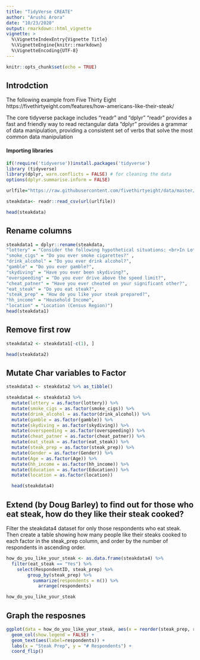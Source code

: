 ---
title: "TidyVerse CREATE"
author: "Arushi Arora"
date: "10/23/2020"
output: rmarkdown::html_vignette
vignette: >
  %\VignetteIndexEntry{Vignette Title}
  %\VignetteEngine{knitr::rmarkdown}
  %\VignetteEncoding{UTF-8}
---


```{r setup, include=FALSE}
knitr::opts_chunk$set(echo = TRUE)
```

## Introdction
The following example from Five Thirty Eight https://fivethirtyeight.com/features/how-americans-like-their-steak/

The core tidyverse package includes "readr" and "dplyr"
"readr" provides a fast and friendly way to read rectangular data
"dplyr" provides a grammar of data manipulation, providing a consistent set of verbs that solve the most common data manipulation 

#### Importing libraries
```{r warning=FALSE}
if(!require('tidyverse'))install.packages('tidyverse')
library (tidyverse)
library(dplyr, warn.conflicts = FALSE) # for cleaning the data
options(dplyr.summarise.inform = FALSE)
```


```{r warning=FALSE}
urlfile="https://raw.githubusercontent.com/fivethirtyeight/data/master/steak-survey/steak-risk-survey.csv"

steakdata<- readr::read_csv(url(urlfile))

head(steakdata)
```

## Rename columns

```{r warning=FALSE}
steakdata1 = dplyr::rename(steakdata, 
"lottery" = "Consider the following hypothetical situations: <br>In Lottery A, you have a 50% chance of success, with a payout of $100. <br>In Lottery B, you have a 90% chance of success, with a payout of $20. <br><br>Assuming you have $10 to bet, would you play Lottery A or Lottery B?", 
"smoke_cigs" = "Do you ever smoke cigarettes?" ,
"drink_alcohol" = "Do you ever drink alcohol?", 
"gamble" = "Do you ever gamble?",
"skydiving" = "Have you ever been skydiving?",
"overspeeding" = "Do you ever drive above the speed limit?",
"cheat_patner" = "Have you ever cheated on your significant other?",
"eat_steak" = "Do you eat steak?",
"steak_prep" = "How do you like your steak prepared?",
"hh_income" = "Household Income",
"location" = "Location (Census Region)")
head(steakdata1)
```

## Remove first row

```{r warning=FALSE}
steakdata2 <- steakdata1[-c(1), ]

head(steakdata2)
```

## Mutate Char variables to Factor

```{r warning=FALSE}
steakdata3 <- steakdata2 %>% as_tibble() 

steakdata4 <- steakdata3 %>%
  mutate(lottery = as.factor(lottery)) %>%
  mutate(smoke_cigs = as.factor(smoke_cigs)) %>%
  mutate(drink_alcohol = as.factor(drink_alcohol)) %>%
  mutate(gamble = as.factor(gamble)) %>%
  mutate(skydiving = as.factor(skydiving)) %>%
  mutate(overspeeding = as.factor(overspeeding)) %>%
  mutate(cheat_patner = as.factor(cheat_patner)) %>%
  mutate(eat_steak = as.factor(eat_steak)) %>%
  mutate(steak_prep = as.factor(steak_prep)) %>%
  mutate(Gender = as.factor(Gender)) %>%
  mutate(Age = as.factor(Age)) %>%
  mutate(hh_income = as.factor(hh_income)) %>%
  mutate(Education = as.factor(Education)) %>%
  mutate(location = as.factor(location))

  head(steakdata4)
```

## Extend (by Doug Barley) to find out for those who eat steak, how do they like their steak cooked?

Filter the steakdata4 dataset for only those respondents who eat steak. Then create a table showing how many people like their steaks cooked to each factor in the steak_prep column, and order by the number of respondents in ascending order.

```{r}
how_do_you_like_your_steak <- as.data.frame(steakdata4) %>%
  filter(eat_steak == "Yes") %>%
    select(RespondentID, steak_prep) %>%
        group_by(steak_prep) %>%
          summarize(respondents = n()) %>%
            arrange(respondents)

how_do_you_like_your_steak
```

## Graph the resposnes

```{r}
ggplot(data = how_do_you_like_your_steak, aes(x = reorder(steak_prep, respondents), respondents, fill = steak_prep)) + 
  geom_col(show.legend = FALSE) +
  geom_text(aes(label=respondents)) +
  labs(x = "Steak Prep", y = "# Respondents") +
  coord_flip()

```


